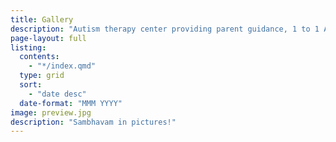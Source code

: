 ```yaml
---
title: Gallery
description: "Autism therapy center providing parent guidance, 1 to 1 ABA therapy, speech and occupational therapy. Integrated school, school readiness programs, social skills, reemdial classes, life skills. Locations: BTM Layout and Brookfields, Whitefield, Bangalore. Experienced team, family focused approach."
page-layout: full
listing:
  contents:
    - "*/index.qmd"
  type: grid
  sort:
    - "date desc"
  date-format: "MMM YYYY"
image: preview.jpg
description: "Sambhavam in pictures!"
---
```

